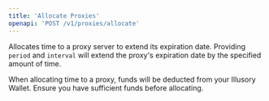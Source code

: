 ```yaml
---
title: 'Allocate Proxies'
openapi: 'POST /v1/proxies/allocate'
---
```


Allocates time to a proxy server to extend its expiration date. Providing `period` and `interval` will extend the proxy's expiration date by the specified amount of time.

<Warning>
    When allocating time to a proxy, funds will be deducted from your Illusory Wallet. Ensure you have sufficient funds
    before allocating.
</Warning>